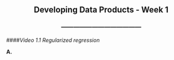 <center> <h2>Developing Data Products - Week 1</h2> </center>
<center> <h3>---------------------------------------</h3> </center>

####*Video 1.1 Regularized regression*

**A. **
